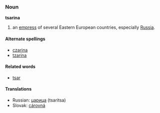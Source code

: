 ===Noun===
'''tsarina'''
# an [[empress]] of several Eastern European countries, especially [[Russia]].

====Alternate spellings====
* [[czarina]]
* [[tzarina]]

====Related words====
* [[tsar]]

====Translations====
*Russian: [[царица]] (tsaritsa)
*Slovak: [[cárovná#Slovak|cárovná]]